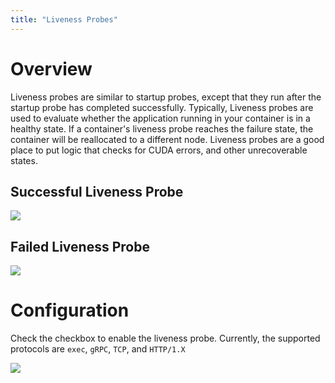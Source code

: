 ```yaml
---
title: "Liveness Probes"
---
```


# Overview

Liveness probes are similar to startup probes, except that they run after the startup probe has completed successfully. Typically, Liveness probes are used to evaluate whether the application running in your container is in a healthy state. If a container's liveness probe reaches the failure state, the container will be reallocated to a different node. Liveness probes are a good place to put logic that checks for CUDA errors, and other unrecoverable states.

## Successful Liveness Probe

![](container-engine/images/67f4869-Liveness_Recovers1.png)


## Failed Liveness Probe

![](container-engine/images/05e66d5-Liveness_Failure1.png)


# Configuration

Check the checkbox to enable the liveness probe. Currently, the supported protocols are `exec`, `gRPC`, `TCP`, and `HTTP/1.X`

![](container-engine/images/d7a0dfb-image.png)

